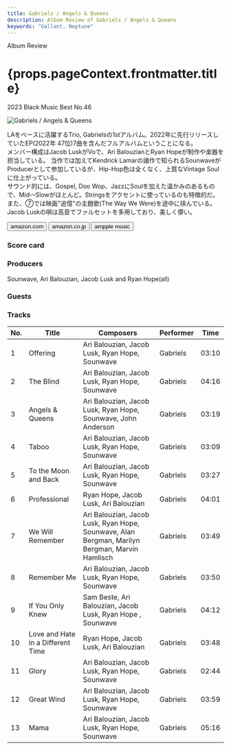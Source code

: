 ```yaml
---
title: Gabriels / Angels & Queens
description: Album Review of Gabriels / Angels & Queens
keywords: "Gallant, Neptune"
---
```






<p className="largeP">Album Review</p>
<h1 className="h1--no--margin">{props.pageContext.frontmatter.title}</h1>
<p className="largeP">
  <Link to="/best50/2023/">2023 Black Music Best No.46</Link>
</p>

<Row  className="image-card-group">
	<Column colMd={3} colLg={4} noGutterMdLeft="">
       <ImageCard>

![Gabriels / Angels & Queens](../../images/cd/gabriels1L.jpg)

</ImageCard>
	</Column>
	<Column colMd={4} colLg={8} noGutterMdLeft="">
		<p>
			LAをベースに活躍するTrio, Gabrielsの1stアルバム。2022年に先行リリースしていたEP(2022年 47位)7曲を含んだフルアルバムということになる。
			<br/>メンバー構成はJacob LuskがVoで、Ari BalouzianとRyan Hopeが制作や楽器を担当している。 当作では加えてKendrick Lamarの諸作で知られるSounwaveがProducerとして参加しているが、Hip-Hop色は全くなく、上質なVintage Soulに仕上がっている。
			<br/>サウンド的には、Gospel, Doo Wop、JazzにSoulを加えた温かみのあるもので、Mid〰Slowがほとんど。Stringsをアクセントに使っているのも特徴的だ。また、⑦では映画"追憶"の主題歌(The Way We Were)を途中に挟んでいる。Jacob Luskの唄は高音でファルセットを多用しており、美しく儚い。
		</p>
		<div>
		  <Button className="button-right-mergin"  href="https://amzn.to/49m9CgA" renderIcon={ArrowUpRight} size='sm' kind='primary'>
  	    amazon.com
  	  </Button>
  	  <Button className="button-right-mergin"  href="https://amzn.to/49nDxoG" renderIcon={ArrowUpRight} size='sm' kind='secondary'>
  	    amazon.co.jp
  	  </Button>
			<Button className="button-right-mergin"  href="https://apple.co/40l9XM6" renderIcon={ArrowUpRight} size='sm' kind='tertiary'>
  	    ampple music
  	  </Button>
			<AdvJS2/>
		</div>
	</Column>
</Row>
<Row >
	<Column colMd={4} colLg={4} noGutterMdLeft="">
		<div>
		  <h3>Score card</h3>
			<SliderJS1 value="5" />
		  <SliderJS2 value="3" />
			<SliderJS3 value="1" />
		  <SliderJS4 value="8" />
		</div>
	</Column>
	<Column colMd={8} colLg={8} noGutterMdLeft="">
		<div>
			<h3>Producers</h3>
			<p>
				Sounwave, Ari Balouzian, Jacob Lusk and Ryan Hope(all)
			</p>
			<h3>Guests</h3>
			<p>
			</p>
		</div>
	</Column>
</Row>

<h3>Tracks</h3>

| No. | Title                             | Composers                                                                                      | Performer | Time  |
| --- | --------------------------------- | ---------------------------------------------------------------------------------------------- | --------- | ----- |
| 1   | Offering                          | Ari Balouzian, Jacob Lusk, Ryan Hope, Sounwave                                                 | Gabriels  | 03:10 |
| 2   | The Blind                         | Ari Balouzian, Jacob Lusk, Ryan Hope, Sounwave                                                 | Gabriels  | 04:16 |
| 3   | Angels & Queens                   | Ari Balouzian, Jacob Lusk, Ryan Hope, Sounwave, John Anderson                                  | Gabriels  | 03:19 |
| 4   | Taboo                             | Ari Balouzian, Jacob Lusk, Ryan Hope, Sounwave                                                 | Gabriels  | 03:09 |
| 5   | To the Moon and Back              | Ari Balouzian, Jacob Lusk, Ryan Hope, Sounwave                                                 | Gabriels  | 03:27 |
| 6   | Professional                      | Ryan Hope, Jacob Lusk, Ari Balouzian                                                           | Gabriels  | 04:01 |
| 7   | We Will Remember                  | Ari Balouzian, Jacob Lusk, Ryan Hope, Sounwave, Alan Bergman, Marilyn Bergman, Marvin Hamlisch | Gabriels  | 03:49 |
| 8   | Remember Me                       | Ari Balouzian, Jacob Lusk, Ryan Hope, Sounwave                                                 | Gabriels  | 03:50 |
| 9   | If You Only Knew                  | Sam Beste, Ari Balouzian, Jacob Lusk, Ryan Hope , Sounwave                                     | Gabriels  | 04:12 |
| 10  | Love and Hate in a Different Time | Ryan Hope, Jacob Lusk, Ari Balouzian                                                           | Gabriels  | 03:48 |
| 11  | Glory                             | Ari Balouzian, Jacob Lusk, Ryan Hope, Sounwave                                                 | Gabriels  | 02:44 |
| 12  | Great Wind                        | Ari Balouzian, Jacob Lusk, Ryan Hope, Sounwave                                                 | Gabriels  | 03:59 |
| 13  | Mama                              | Ari Balouzian, Jacob Lusk, Ryan Hope, Sounwave                                                 | Gabriels  | 05:16 |

<AdvJS3 />
